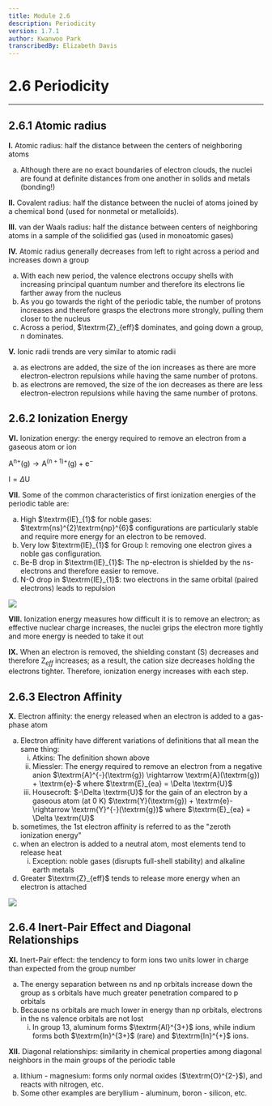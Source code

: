 ```yaml
---
title: Module 2.6
description: Periodicity
version: 1.7.1
author: Kwanwoo Park
transcribedBy: Elizabeth Davis
---
```


# 2.6 Periodicity

---

## 2.6.1 Atomic radius

**I.** Atomic radius: half the distance between the centers of neighboring atoms

<ol type="a">
  <li>
    Although there are no exact boundaries of electron clouds, the nuclei are
    found at definite distances from one another in solids and metals (bonding!)
  </li>
</ol>

**II.** Covalent radius: half the distance between the nuclei of atoms joined by a chemical bond (used
for nonmetal or metalloids).

**III.** van der Waals radius: half the distance between centers of neighboring atoms in a sample of the
solidified gas (used in monoatomic gases)

**IV.** Atomic radius generally decreases from left to right across a period and increases down a group

<ol type="a">
  <li>
    With each new period, the valence electrons occupy shells with increasing
    principal quantum number and therefore its electrons lie farther away from
    the nucleus
  </li>
  <li>
    As you go towards the right of the periodic table, the number of protons
    increases and therefore grasps the electrons more strongly, pulling them
    closer to the nucleus
  </li>
  <li>
    Across a period, $\textrm{Z}_{eff}$ dominates, and going down a group, n
    dominates.
  </li>
</ol>

**V.** Ionic radii trends are very similar to atomic radii

<ol type="a">
  <li>
    as electrons are added, the size of the ion increases as there are more
    electron-electron repulsions while having the same number of protons.
  </li>
  <li>
    as electrons are removed, the size of the ion decreases as there are less
    electron-electron repulsions while having the same number of protons.
  </li>
</ol>

## 2.6.2 Ionization Energy

**VI.** Ionization energy: the energy required to remove an electron from a gaseous atom or ion

$\textrm{A}^{\textrm{n}+}(\textrm{g}) \rightarrow \textrm{A}^{(\textrm{n}+1)+}(\textrm{g}) + \textrm{e}^{-}$

$\textrm{I} = \Delta \textrm{U}$

**VII.** Some of the common characteristics of first ionization energies of the periodic table are:

<ol type="a">
  <li>
    High $\textrm{IE}_{1}$ for noble gases: $\textrm{ns}^{2}\textrm{np}^{6}$
    configurations are particularly stable and require more energy for an
    electron to be removed.
  </li>
  <li>
    Very low $\textrm{IE}_{1}$ for Group I: removing one electron gives a noble
    gas configuration.
  </li>
  <li>
    Be-B drop in $\textrm{IE}_{1}$: The np-electron is shielded by the
    ns-electrons and therefore easier to remove.
  </li>
  <li>
    N-O drop in $\textrm{IE}_{1}$: two electrons in the same orbital (paired
    electrons) leads to repulsion
  </li>
</ol>

<img src="https://i.imgur.com/CtNyzUz.png" />

**VIII.** Ionization energy measures how difficult it is to remove an electron; as effective nuclear charge
increases, the nuclei grips the electron more tightly and more energy is needed to take it out

**IX.** When an electron is removed, the shielding constant (S) decreases and therefore $\textrm{Z}_{eff}$ increases; as
a result, the cation size decreases holding the electrons tighter. Therefore, ionization energy
increases with each step.

## 2.6.3 Electron Affinity

**X.** Electron affinity: the energy released when an electron is added to a gas-phase atom

<ol type="a">
  <li>
    Electron affinity have different variations of definitions that all mean the same thing:
    <ol type="i">
      <li>
        Atkins: The definition shown above
      </li>
      <li>
        Miessler: The energy required to remove an electron from a negative anion
        $\textrm{A}^{-}(\textrm{g}) \rightarrow \textrm{A}(\textrm{g}) + \textrm{e}-$ where $\textrm{E}_{ea} = \Delta \textrm{U}$
      </li>
      <li>
        Housecroft: $-\Delta \textrm{U}$ for the gain of an electron by a gaseous atom (at 0 K)
        $\textrm{Y}(\textrm{g}) + \textrm{e}- \rightarrow \textrm{Y}^{-}(\textrm{g})$ where $\textrm{E}_{ea} = \Delta \textrm{U}$
      </li>
    </ol>
  </li>
  <li>
    sometimes, the 1st electron affinity is referred to as the "zeroth ionization energy"
  </li>
  <li>
    when an electron is added to a neutral atom, most elements tend to release heat
    <ol type="i">
      <li>
        Exception: noble gases (disrupts full-shell stability) and alkaline earth metals
      </li>
    </ol>
  </li>
  <li>
    Greater $\textrm{Z}_{eff}$ tends to release more energy when an electron is attached
  </li>
</ol>

<img src="https://i.imgur.com/qr9sevz.png" />

## 2.6.4 Inert-Pair Effect and Diagonal Relationships

**XI.** Inert-Pair effect: the tendency to form ions two units lower in charge than expected from the group number

<ol type="a">
  <li>
    The energy separation between ns and np orbitals increase down the group as s orbitals
    have much greater penetration compared to p orbitals
  </li>
  <li>
    Because ns orbitals are much lower in energy than np orbitals, electrons in the ns valence orbitals are not lost
    <ol type="i">
      <li>
        In group 13, aluminum forms $\textrm{Al}^{3+}$ ions, while indium forms both $\textrm{In}^{3+}$ (rare) and $\textrm{In}^{+}$ ions.
      </li>
    </ol>
  </li>
</ol>

**XII.** Diagonal relationships: similarity in chemical properties among diagonal neighbors in the main
groups of the periodic table

<ol type="a">
  <li>
    lithium - magnesium: forms only normal oxides ($\textrm{O}^{2-}$), and reacts with nitrogen, etc.
  </li>
  <li>
    Some other examples are beryllium - aluminum, boron - silicon, etc.
  </li>
</ol>
